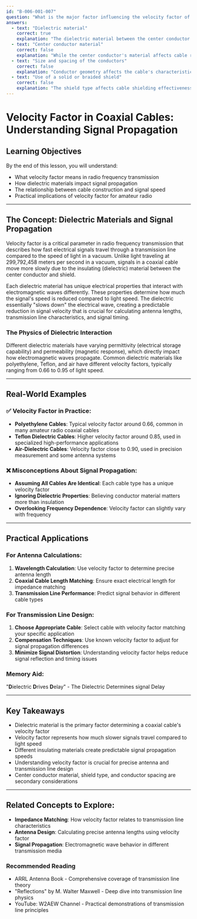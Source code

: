 ```yaml
---
id: "B-006-001-007"
question: "What is the major factor influencing the velocity factor of a coaxial cable?"
answers:
  - text: "Dielectric material"
    correct: true
    explanation: "The dielectric material between the center conductor and shield fundamentally determines the cable's velocity factor by affecting how quickly electrical signals propagate through the cable. Different insulating materials have varying electrical properties that slow down signal transmission relative to the speed of light in a vacuum."
  - text: "Center conductor material"
    correct: false
    explanation: "While the center conductor's material affects cable resistance and signal loss, it does not primarily determine the velocity factor. The conductor's conductivity impacts signal attenuation, but the surrounding dielectric material controls how quickly signals can travel through the cable."
  - text: "Size and spacing of the conductors"
    correct: false
    explanation: "Conductor geometry affects the cable's characteristic impedance and capacitance, but it is not the primary determinant of velocity factor. The insulating material between the conductors has a much more significant impact on signal propagation speed."
  - text: "Use of a solid or braided shield"
    correct: false
    explanation: "The shield type affects cable shielding effectiveness and electromagnetic interference rejection, but does not significantly influence the velocity factor. The internal dielectric material remains the critical factor in determining signal propagation speed."
---
```


# Velocity Factor in Coaxial Cables: Understanding Signal Propagation

## Learning Objectives
By the end of this lesson, you will understand:
- What velocity factor means in radio frequency transmission
- How dielectric materials impact signal propagation
- The relationship between cable construction and signal speed
- Practical implications of velocity factor for amateur radio

---

## The Concept: Dielectric Materials and Signal Propagation

Velocity factor is a critical parameter in radio frequency transmission that describes how fast electrical signals travel through a transmission line compared to the speed of light in a vacuum. Unlike light traveling at 299,792,458 meters per second in a vacuum, signals in a coaxial cable move more slowly due to the insulating (dielectric) material between the center conductor and shield.

Each dielectric material has unique electrical properties that interact with electromagnetic waves differently. These properties determine how much the signal's speed is reduced compared to light speed. The dielectric essentially "slows down" the electrical wave, creating a predictable reduction in signal velocity that is crucial for calculating antenna lengths, transmission line characteristics, and signal timing.

### The Physics of Dielectric Interaction

Different dielectric materials have varying permittivity (electrical storage capability) and permeability (magnetic response), which directly impact how electromagnetic waves propagate. Common dielectric materials like polyethylene, Teflon, and air have different velocity factors, typically ranging from 0.66 to 0.95 of light speed.

---

## Real-World Examples

### ✅ Velocity Factor in Practice:
- **Polyethylene Cables**: Typical velocity factor around 0.66, common in many amateur radio coaxial cables
- **Teflon Dielectric Cables**: Higher velocity factor around 0.85, used in specialized high-performance applications
- **Air-Dielectric Cables**: Velocity factor close to 0.90, used in precision measurement and some antenna systems

### ❌ Misconceptions About Signal Propagation:
- **Assuming All Cables Are Identical**: Each cable type has a unique velocity factor
- **Ignoring Dielectric Properties**: Believing conductor material matters more than insulation
- **Overlooking Frequency Dependence**: Velocity factor can slightly vary with frequency

---

## Practical Applications

### For Antenna Calculations:
1. **Wavelength Calculation**: Use velocity factor to determine precise antenna length
2. **Coaxial Cable Length Matching**: Ensure exact electrical length for impedance matching
3. **Transmission Line Performance**: Predict signal behavior in different cable types

### For Transmission Line Design:
1. **Choose Appropriate Cable**: Select cable with velocity factor matching your specific application
2. **Compensation Techniques**: Use known velocity factor to adjust for signal propagation differences
3. **Minimize Signal Distortion**: Understanding velocity factor helps reduce signal reflection and timing issues

### Memory Aid:
"**D**ielectric **D**rives **D**elay" - The Dielectric Determines signal Delay

---

## Key Takeaways

- Dielectric material is the primary factor determining a coaxial cable's velocity factor
- Velocity factor represents how much slower signals travel compared to light speed
- Different insulating materials create predictable signal propagation speeds
- Understanding velocity factor is crucial for precise antenna and transmission line design
- Center conductor material, shield type, and conductor spacing are secondary considerations

---

## Related Concepts to Explore:
- **Impedance Matching**: How velocity factor relates to transmission line characteristics
- **Antenna Design**: Calculating precise antenna lengths using velocity factor
- **Signal Propagation**: Electromagnetic wave behavior in different transmission media

### Recommended Reading
- ARRL Antenna Book - Comprehensive coverage of transmission line theory
- "Reflections" by M. Walter Maxwell - Deep dive into transmission line physics
- YouTube: W2AEW Channel - Practical demonstrations of transmission line principles